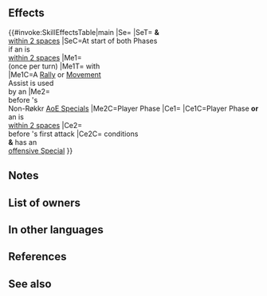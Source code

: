 {{Passive
|name=Nectar's Magic
|type=C
|exclusive=1
|canUseWeapon={{WeaponList|All}}
|canUseMove={{MoveList|All}}
|properties=random_owner
|1name=Nectar's Magic
|alt1name=Nectars Magic
|1tagid=SID_神獣の蜜・魔道
|1effect=At start of player phase or enemy phase, if unit is within 2 spaces of an ally, grants 【Divine Nectar】to unit and allies within 2 spaces of unit for 1 turn.<br><br>If a Rally or movement Assist skill (like Reposition, Shove, Pivot, etc.) is used by an ally with the【Divine Nectar】effect active (excluding unit), grants another action to that ally (once per turn; if another effect that grants action to ally has been activated at the same time, this effect is also considered to have been triggered).<br><br>If unit initiates combat and unit has an area-of-effect Special equipped, grants Special cooldown count-1 to unit before Special triggers before combat.<br><br>If unit initiates combat or is within 2 spaces of an ally, grants Atk/Def/Res+5 to unit during combat, and also, if unit's attack can trigger unit's Special (excluding area-of-effect Specials), grants Special cooldown count-1 to unit before unit's first attack during combat.<br><br>【Divine Nectar】<br>Neutralizes【Deep Wounds】during combat.<br><br>Restores 20 HP to unit as unit's combat begins (triggers after effects that deal damage as combat begins; only highest value applied; does not stack). If it is unit's first combat initiated by foe or first combat initiated by unit that turn, reduces damage from foe's attacks by 10 during combat (excluding area-of-effect Specials).<br><br>【Deep Wounds】<br>Unit's HP cannot be healed through its next action.
|1cost=300
|1required=-
}}
==Effects==
{{#invoke:SkillEffectsTable|main
|Se={{SEt|Divine Nectar}}
|SeT={{Tgt|Unit}} '''&''' {{Tgt|Allies}}<br>[[within 2 spaces]]
|SeC=At start of both Phases<br>if an {{Tgt|Ally}} is<br>[[within 2 spaces]]
|Me1={{Eft|Galeforce}}<br>(once per turn)
|Me1T={{Tgt|Allies}} with<br>{{SEt|Divine Nectar}}
|Me1C=A [[Rally Assist|Rally]] or [[Movement Assist|Movement]]<br>Assist is used<br>by an {{Tgt|Ally}}
|Me2={{Eft|Reduce Cooldown|1}}<br>before {{Tgt|Unit}}'s<br>Non-Røkkr [[AoE Specials]]
|Me2C=Player Phase
|Ce1={{Eft|Temporary buffs|Atk/Def/Res|5}}
|Ce1C=Player Phase '''or'''<br>an {{Tgt|Ally}} is<br>[[within 2 spaces]]
|Ce2={{Eft|Reduce Cooldown|1}}<br>before {{Tgt|Unit}}'s first attack
|Ce2C={{Eft|Temporary buffs|Atk/Def/Res|5}} conditions<br>'''&''' {{Tgt|Unit}} has an<br>[[offensive Special]]
}}
==Notes==
{{Divine Nectar}}
{{Galeforce notes}}
{{IfUnitInitiates}}
{{Temporary buffs}}
{{CombatCooldownCount|-1}}
==List of owners==
{{Skill Hero List}}
==In other languages==
{{OtherLanguages
|japanese=
|german=
|spanishEU=
|spanishLA=
|french=
|italian=
|chineseTW=
|portuguese=
}}
==References==
<references/>
==See also==
{{See also skills|cond=(Description LIKE '%rally assist%another action to that ally%' OR Description LIKE '%【Divine Nectar】%' OR Description LIKE '%an area-of-effect Special equipped%grants Special cooldown count-%before Special triggers before combat%') AND Exclusive='1'}}
{{Passives Navbox|C}}